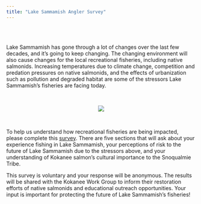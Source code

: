 ```yaml
---
title: "Lake Sammamish Angler Survey"
---
```

</br> </br>

Lake Sammamish has gone through a lot of changes over the last few decades, and it's going to keep changing. The changing environment will also cause changes for the local recreational fisheries, including native salmonids. Increasing temperatures due to climate change, competition and predation pressures on native salmonids, and the effects of urbanization such as pollution and degraded habitat are some of the stressors Lake Sammamish's fisheries are facing today.

</br>

<center>
![](stressors.png)
</center>

</br>

To help us understand how recreational fisheries are being impacted, please complete this [survey](https://environmentuw.co1.qualtrics.com/jfe/form/SV_0x53Yn3YBuyYKAm). There are five sections that will ask about your experience fishing in Lake Sammamish, your perceptions of risk to the future of Lake Sammamish due to the stressors above, and your understanding of Kokanee salmon's cultural importance to the Snoqualmie Tribe.

This survey is voluntary and your response will be anonymous. The results will be shared with the Kokanee Work Group to inform their restoration efforts of native salmonids and educational outreach opportunities. Your input is important for protecting the future of Lake Sammamish's fisheries!